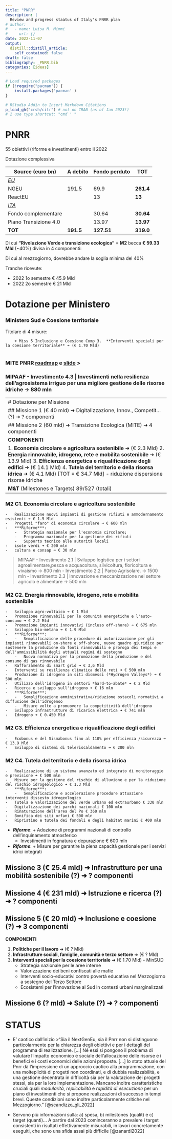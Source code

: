 ```yaml
---
title: "PNRR"
description: |
  Review and progress staatus of Italy's PNRR plan
# author:
#   - name: Luisa M. Mimmi
#     url: {}
date: 2022-11-07
output:
  distill::distill_article:
    self_contained: false
draft: false
bibliography: _PNRR.bib
categories: [ideas]    
---
```


```r
# Load required packages
if (!require("pacman")) {
	install.packages('pacman' )
}

# RStudio Addin to Insert Markdown Citations 
p_load_gh("crsh/citr") # not on CRAN (as of Jan 2023!)
# 2 use type shortcut: "cmd ' "
```

# PNRR

55 obiettivi (riforme e investimenti) entro il 2022

Dotazione complessiva

| Source (euro bn)      | A debito  | Fondo perduto | **TOT**   |
|-----------------------|-----------|---------------|-----------|
| [*EU*]{.underline}    |           |               |           |
| NGEU                  | 191.5     | 69.9          | **261.4** |
| ReactEU               |           | 13            | **13**    |
| [*ITA*]{.underline}   |           |               |           |
| Fondo complementare   |           | 30.64         | **30.64** |
| Piano Transizione 4.0 |           | 13.97         | **13.97** |
| **TOT**               | **191.5** | **127.51**    | **319.0** |

Di cui **"Rivoluzione Verde e transizione ecologica"** = **M2** becca **€ 59.33 Mld** (\~40%) divisa in 4 componenti:

Di cui al mezzogiorno, dovrebbe andare la soglia minima del 40%

Tranche ricevute:

-   2022 1o semestre € 45.9 Mld
-   2022 2o semestre € 21 Mld

# Dotazione per Ministero

### Ministero Sud e Coesione territoriale

Titolare di 4 misure:

        + Miss 5 Inclusione e Coesione Comp 3.  **Interventi speciali per la coesione territoriale** ➜ (€ 1.70 Mld)  
        

### MITE PNRR [roadmap](https://www.mite.gov.it/pagina/pnrr-roadmap) e [slide](https://www.mite.gov.it/sites/default/files/archivio/allegati/PNRR/slide_PNRR_agg2nov2021.pdf) \>

### MIPAAF - Investimento 4.3 \| Investimenti nella resilienza dell'agrosistema irriguo per una migliore gestione delle risorse idriche -\> 880 mln

|                                                                                                                                                                                                                                                                                                                                                               |
|:-----------------------------------------------------------------------|
| \# Dotazione per Missione                                                                                                                                                                                                                                                                                                                                     |
| \## Missione 1 (€ 40 mld) ➜ Digitalizzazione, Innov., Competit... (?) ➜ ? componenti                                                                                                                                                                                                                                                                          |
| \## Missione 2 (60 mld) ➜ Transizione Ecologica (MITE) ➜ 4 componenti                                                                                                                                                                                                                                                                                         |
| **COMPONENTI**                                                                                                                                                                                                                                                                                                                                                |
| 1\. **Economia circolare e agricoltura sostenibile** ➜ (€ 2.3 Mld) 2. **Energia rinnovabile, idrogeno, rete e mobilita sostenibile** ➜ (€ 13.9 Mld) 3. **Efficienza energetica e riqualificazione degli edifici** ➜ (€ 14.1 Mld) 4. **Tutela del territorio e della risorsa idrica** ➜ (€ 4.1 Mld) [TOT = € 34.7 Mld] - riduzione dispersione risorse idriche |
| **M&T** (Milestones e Targets) 89/527 (totali)                                                                                                                                                                                                                                                                                                                |

### M2 C1. **Economia circolare e agricoltura sostenibile**

    -   Realizzazione nuovi impianti di gestione rifiuti e ammodernamento esistenti ➜ € 1.5 Mld
    -   Progetti "faro" di economia circolare ➜ € 600 mln
    -   ***Riforme***:
        -   Strategia nazionale per l'economia circolare;
        -   Programma nazionale per la gestione dei rifiuti
        -   Supporto tecnico alle autorità locali
    -   isole verdi ➜ € 200 mln
    -   cultura e consap ➜ € 30 mln

> MIPAAF - Investimento 2.1 \| Sviluppo logistica per i settori agroalimentare,pesca e acquacoltura, silvicoltura, floricoltura e vivaismo -\> 800 mln - Investimento 2.2 \| Parco Agrisolare. -\> 1500 mln - Investimento 2.3 \| Innovazione e meccanizzazione nel settore agricolo e alimentare -\> 500 mln

### M2 C2. **Energia rinnovabile, idrogeno, rete e mobilita sostenibile**

    -   Sviluppo agro-voltaico ➜ € 1 Mld
    -   Promozione rinnovabili per le comunità energetiche e l'auto-consumo ➜ € 2.2 Mld
    -   Promozione impianti innovativi (incluso off-shore) ➜ € 675 mln
    -   Sviluppo bio-metano ➜ € 1.9 Mld
    -   ***Riforme***:
        -   Semplificazione delle procedure di autorizzazione per gli impianti rinnovabili on-shore e off-shore, nuovo quadro giuridico per sostenere la produzione da fonti rinnovabili e proroga dei tempi e dell'ammissibilità degli attuali regimi di sostegno
        -   Nuova normativa per la promozione della produzione e del consumo di gas rinnovabile
    -   Rafforzamento di smart grid ➜ € 3,6 Mld
    -   Interventi su resilienza climatica delle reti ➜ € 500 mln
    -   Produzione di idrogeno in siti dismessi (*Hydrogen Valleys*) ➜ € 500 mln
    -   Utilizzo dell'idrogeno in settori *hard-to-abate* ➜ € 2 Mld
    -   Ricerca e sviluppo sull'idrogeno ➜ € 16 mln
    -   ***Riforme***:
        -   Semplificazione amministrativa/riduzione ostacoli normativi a diffusione dell'idrogenoo
        -   Misure volte a promuovere la competitività dell'idrogeno
    -   Sviluppo infrastrutture di ricarica elettrica ➜ € 741 mln
    -   Idrogeno ➜ € 0.450 Mld

### M2 C3. **Efficienza energetica e riqualificazione degli edifici**

    -   Ecobonus e del Sismabonus fino al 110% per efficienza /sicurezza ➜ € 13.9 Mld
    -   Sviluppo di sistemi di teleriscaldamento ➜ € 200 mln

### M2 C4. **Tutela del territorio e della risorsa idrica**

    -   Realizzazione di un sistema avanzato ed integrato di monitoraggio e previsione ➜ € 500 mln
    -   Misure per la gestione del rischio di alluvione e per la riduzione del rischio idrogeologico ➜ € 1.3 Mld
    -   ***Riforme***:
        -   Semplificazione e accelerazione procedure attuazione interventi dissesto idrogeologico
    -   Tutela e valorizzazione del verde urbano ed extraurbano € 330 mln
    -   Digitalizzazione dei parchi nazionali € 100 mln
    -   Rinaturazione dell'area del Po € 360 mln
    -   Bonifica dei siti orfani € 500 mln
    -   Ripristino e tutela dei fondali e degli habitat marini € 400 mln

-   ***Riforme***: + Adozione di programmi nazionali di controllo dell'inquinamento atmosferico
    -   Investimenti in fognatura e depurazione € 600 mln
-   ***Riforme***: + Misure per garantire la piena capacità gestionale per i servizi idrici integrati

## Missione 3 (€ 25.4 mld) ➜ Infrastrutture per una mobilità sostenibile (?) ➜ ? componenti

## Missione 4 (€ 231 mld) ➜ Istruzione e ricerca (?) ➜ ? componenti

## Missione 5 (€ 20 mld) ➜ Inclusione e coesione (?) ➜ 3 componenti

**COMPONENTI**

1.  **Politiche per il lavoro** ➜ (€ ? Mld)
2.  **Infrastrutture sociali, famiglie, comunità e terzo settore** ➜ (€ ? Mld)
3.  **Interventi speciali per la coesione territoriale** ➜ (€ 1.70 Mld) - MinSUD
    -   Strategia nazionale per le aree interne
    -   Valorizzazione dei beni confiscati alle mafie
    -   Interventi socio-educativi contro povertà educativa nel Mezzogiorno a sostegno del Terzo Settore
    -   Ecosistemi per l'innovazione al Sud in contesti urbani marginalizzati

## Missione 6 (? mld) ➜ Salute (?) ➜ ? componenti

# STATUS

-   E' caotico dall'inizio \>"Sia il NextGenEu, sia il Pnrr non si distinguono particolarmente per la chiarezza degli obiettivi e per i dettagli del programma di realizzazione. [...] Né essi si pongono il problema di valutare l'impatto economico e sociale dell'allocazione delle risorse e i benefici e i costi economici delle azioni proposte. [...] lo stato attuale del Pnrr dà l'impressione di un approccio caotico alla programmazione, con una molteplicità di progetti non coordinati, e di dubbia realizzabilità, e una gestione decentrata in difficoltà sia per la valutazione dei progetti stessi, sia per la loro implementazione. Mancano inoltre caratteristiche cruciali quali *modularità*, *replicabilità* e *rapidità di esecuzione* per un piano di investimenti che si propone realizzazioni di successo in tempi brevi. Queste condizioni sono inoltre particolarmente critiche nel Mezzogiorno." [@scandizzo_gli_2022]

-   Servono più informazioni sulla: a) spesa, b) milestones (qualit) e c) target (quanti)... A partire dal 2023 cominceranno a prevalere i target consistenti in risultati effettivamente misurabili, in lavori concretamente eseguiti, che sono una sfida assai più difficile [@zanardi2022]
